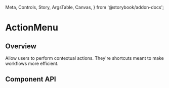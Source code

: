   Meta,
  Controls,
  Story,
  ArgsTable,
  Canvas,
} from '@storybook/addon-docs';

# ActionMenu

## Overview

Allow users to perform contextual actions. They're shortcuts meant to make
workflows more efficient.

<Canvas>
  <Story id="components-actionmenu--default" />
</Canvas>

## Component API

<ArgsTable />
